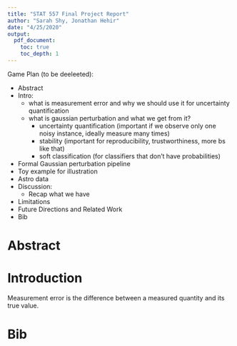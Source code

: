 ```yaml
---
title: "STAT 557 Final Project Report"
author: "Sarah Shy, Jonathan Hehir"
date: "4/25/2020"
output:
  pdf_document:
    toc: true
    toc_depth: 1
---
```


Game Plan (to be deeleeted):

* Abstract
* Intro:
    + what is measurement error and why we should use it for uncertainty quantification
    + what is gaussian perturbation and what we get from it?
        - uncertainty quantification (important if we observe only one noisy instance, ideally measure many times)
        - stability (important for reproducibility, trustworthiness, more bs like that)
        - soft classification (for classifiers that don't have probabilities)
* Formal Gaussian perturbation pipeline
* Toy example for illustration
* Astro data 
* Discussion:
    + Recap what we have
* Limitations
* Future Directions and Related Work
* Bib

# Abstract

# Introduction

Measurement error is the difference between a measured quantity and its true value.


# Bib
